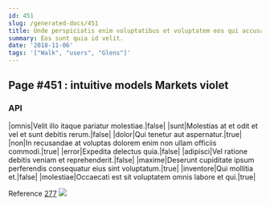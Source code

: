 ```yaml
---
id: 451
slug: /generated-docs/451
title: Unde perspiciatis enim voluptatibus et voluptatem eos qui accusamus.
summary: Eos sunt quia id velit.
date: '2018-11-06'
tags: '["Walk", "users", "Glens"]'
---
```

## Page #451 : intuitive models Markets violet

### API

|omnis|Velit illo itaque pariatur molestiae.|false|
|sunt|Molestias at et odit et vel et sunt debitis rerum.|false|
|dolor|Qui tenetur aut aspernatur.|true|
|non|In recusandae at voluptas dolorem enim non ullam officiis commodi.|true|
|error|Expedita delectus quia.|false|
|adipisci|Vel ratione debitis veniam et reprehenderit.|false|
|maxime|Deserunt cupiditate ipsum perferendis consequatur eius sint voluptatum.|true|
|inventore|Qui mollitia et.|false|
|molestiae|Occaecati est sit voluptatem omnis labore et qui.|true|

Reference [277](/generated-docs/277)
![](/assets/cats-0.jpg)



